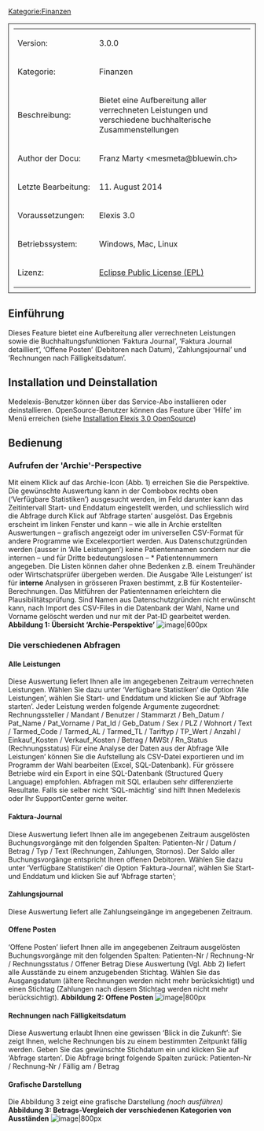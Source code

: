 [[Kategorie:Finanzen]]
<table style="width:100%; border: 1px solid; padding: 10px">
	
	<tr>
		<td>Version:</td>
		<td>3.0.0</td> 		
	</tr>
	<tr>
		<td style="width:150px;">Kategorie:</td>
		<td>Finanzen</td>
	</tr>
	<tr>
		<td>Beschreibung:</td>
		<td>Bietet eine Aufbereitung aller verrechneten Leistungen und verschiedene buchhalterische Zusammenstellungen</td>
	</tr>
	<tr>
		<td>Author der Docu:</td>
		<td>Franz Marty <mesmeta@bluewin.ch></td>
	</tr>
	<tr>
		<td>Letzte Bearbeitung:</td>
		<td>11. August 2014</td>
	</tr>
	<tr>
		<td>Voraussetzungen:</td>
		<td>Elexis 3.0</td>
	</tr>
	<tr>
		<td>Betriebssystem:</td>
		<td>Windows, Mac, Linux</td>
	</tr>
	<tr>
		<td>Lizenz:</td>
		<td>[http://www.eclipse.org/legal/epl-v10.html Eclipse Public License (EPL)]</td>
	</tr>
</table>
== Einführung ==
Dieses Feature bietet eine Aufbereitung aller verrechneten Leistungen sowie die Buchhaltungsfunktionen ‘Faktura Journal’, ‘Faktura Journal detailliert’, ‘Offene Posten’ (Debitoren nach Datum), ‘Zahlungsjournal’ und ‘Rechnungen nach Fälligkeitsdatum’.
== Installation und Deinstallation ==
Medelexis-Benutzer können über das Service-Abo installieren oder deinstallieren.  OpenSource-Benutzer können das Feature über 'Hilfe' im Menü erreichen (siehe [[Installation Elexis 3.0 OpenSource]])
==Bedienung==
===Aufrufen der 'Archie'-Perspective===
Mit einem Klick auf das Archie-Icon (Abb. 1) erreichen Sie die Perspektive. Die gewünschte Auswertung kann in der Combobox rechts oben (‘Verfügbare Statistiken’) ausgesucht werden, im Feld darunter kann das Zeitintervall  Start- und Enddatum eingestellt werden, und schliesslich wird die Abfrage durch Klick auf ‘Abfrage starten’ ausgelöst. Das Ergebnis erscheint im linken Fenster und kann – wie alle in Archie erstellten Auswertungen – grafisch angezeigt oder im universellen CSV-Format für andere Programme wie Excelexportiert werden.
Aus Datenschutzgründen werden (ausser in ‘Alle Leistungen’) keine Patientennamen sondern nur die internen – und für Dritte bedeutungslosen – * Patientennummern angegeben. Die Listen können daher ohne Bedenken z.B. einem Treuhänder oder Wirtschatsprüfer übergeben werden.
Die Ausgabe ‘Alle Leistungen’ ist für '''interne''' Analysen in grösseren Praxen bestimmt, z.B für Kostenteiler-Berechnungen. Das Mitführen der Patientennamen erleichtern die Plausibilitätsprüfung. Sind Namen aus Datenschutzgründen nicht erwünscht kann, nach Import des CSV-Files in die Datenbank der Wahl, Name und Vorname gelöscht werden und nur mit der Pat-ID gearbeitet werden.
'''Abbildung 1: Übersicht ‘Archie-Perspektive’'''
[[File:Ch.elexis.buchhaltung.basis/buch1.png|image|600px]]
=== Die verschiedenen Abfragen===
====Alle Leistungen====
Diese Auswertung liefert Ihnen alle im angegebenen Zeitraum verrechneten Leistungen. Wählen Sie dazu unter ‘Verfügbare Statistiken’ die Option ‘Alle Leistungen’, wählen Sie Start- und Enddatum und klicken Sie auf ‘Abfrage starten’.
Jeder Leistung werden folgende Argumente zugeordnet:
Rechnungssteller / Mandant / Benutzer / Stammarzt / Beh_Datum / Pat_Name / Pat_Vorname / Pat_Id / Geb_Datum / Sex / PLZ / Wohnort / Text / Tarmed_Code / Tarmed_AL / Tarmed_TL / Tariftyp / TP_Wert / Anzahl / Einkauf_Kosten / Verkauf_Kosten / Betrag / MWSt / Rn_Status (Rechnungsstatus)
Für eine Analyse der Daten aus der Abfrage ‘Alle Leistungen’ können Sie die Aufstellung als CSV-Datei exportieren und im Programm der Wahl bearbeiten (Excel, SQL-Datenbank). Für grössere Betriebe wird ein Export in eine SQL-Datenbank (Structured Query Language) empfohlen. Abfragen mit SQL erlauben sehr differenzierte Resultate. Falls sie selber nicht ‘SQL-mächtig’ sind hilft Ihnen Medelexis oder Ihr SupportCenter gerne weiter.
==== Faktura-Journal ====
Diese Auswertung liefert Ihnen alle im angegebenen Zeitraum ausgelösten Buchungsvorgänge mit den folgenden Spalten:
Patienten-Nr / Datum / Betrag / Typ / Text (Rechnungen, Zahlungen, Stornos).
Der Saldo aller Buchungsvorgänge entspricht Ihren offenen Debitoren.
Wählen Sie dazu unter ‘Verfügbare Statistiken’ die Option ‘Faktura-Journal’, wählen Sie Start- und Enddatum und klicken Sie auf ‘Abfrage starten’;
====Zahlungsjournal ====
Diese Auswertung liefert alle Zahlungseingänge im angegebenen Zeitraum.
==== Offene Posten ====
‘Offene Posten’ liefert Ihnen alle im angegebenen Zeitraum ausgelösten Buchungsvorgänge mit den folgenden Spalten:
Patienten-Nr / Rechnung-Nr / Rechnungsstatus / Offener Betrag
Diese Auswertung (Vgl. Abb 2) liefert alle Ausstände zu einem anzugebenden Stichtag. Wählen Sie das Ausgangsdatum (ältere Rechnungen werden nicht mehr berücksichtigt) und einen Stichtag (Zahlungen nach diesem Stichtag werden nicht mehr berücksichtigt).
'''Abbildung 2: Offene Posten'''
[[File:Ch.elexis.buchhaltung.basis/buch2.png|image|800px]] 
==== Rechnungen nach Fälligkeitsdatum ====
Diese Auswertung erlaubt Ihnen eine gewissen ‘Blick in die Zukunft’: Sie zeigt Ihnen, welche Rechnungen bis zu einem bestimmten Zeitpunkt fällig werden. Geben Sie das gewünschte Stichdatum ein und klicken Sie auf ‘Abfrage starten’. Die Abfrage bringt folgende Spalten zurück:
Patienten-Nr / Rechnung-Nr / Fällig am / Betrag
==== Grafische Darstellung====
Die Abbildung 3 zeigt eine grafische Darstellung ''(noch ausführen)''
'''Abbildung 3: Betrags-Vergleich der verschiedenen Kategorien von Ausständen'''
[[File:Ch.elexis.buchhaltung.basis/buch3.png|image|800px]]